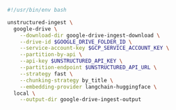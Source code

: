 ```bash CLI
#!/usr/bin/env bash

unstructured-ingest \
  google-drive \
    --download-dir google-drive-ingest-download \
    --drive-id $GOOGLE_DRIVE_FOLDER_ID \
    --service-account-key $GCP_SERVICE_ACCOUNT_KEY \
    --partition-by-api \
    --api-key $UNSTRUCTURED_API_KEY \
    --partition-endpoint $UNSTRUCTURED_API_URL \
    --strategy fast \
    --chunking-strategy by_title \
    --embedding-provider langchain-huggingface \
  local \
    --output-dir google-drive-ingest-output
```
